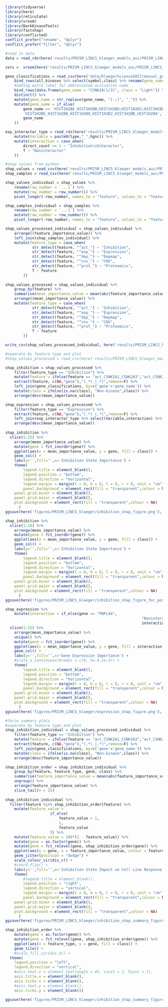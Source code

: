 ```r
library(tidyverse)
library(here)
library(reticulate)
library(vroom)
library(DarkKinaseTools)
library(fastshap)
library(conflicted)
conflict_prefer("rename", "dplyr")
conflict_prefer("filter", "dplyr")
```

```r
#read in data 
data = read_rds(here('results/PRISM_LINCS_klaeger_models_auc/PRISM_LINCS_klaeger_data_for_ml_5000feat_auc.rds.gz'))

cors =  vroom(here('results/PRISM_LINCS_klaeger_models_auc/PRISM_LINCS_klaeger_data_feature_correlations_auc.csv'))

gene_classifications = read_csv(here('data/KlaegerScience2017/manual_gene_labels.csv')) %>%
	bind_rows(all_kinases %>% select(symbol,class) %>% rename(gene_name = symbol)) %>% 
	#adding extra label for abbreviated activation name
	bind_rows(data.frame(gene_name = "CSNK2A(1/3)", class = "Light")) %>%
	distinct() %>% 
	mutate(gene_name = str_replace(gene_name, "[-;]", "_")) %>% 
	mutate(gene_name = if_else(
		gene_name == 'HIST2H2BE_HIST1H2BB;HIST1H2BO;HIST1H2BJ;HIST3H2BB;HIST1H2BA',
		'HIST2H2BE_HIST1H2BB_HIST1H2BO_HIST1H2BJ_HIST3H2BB_HIST1H2BA',
		gene_name
	))

exp_interactor_type = read_rds(here('results/PRISM_LINCS_klaeger_models_auc/expression_feature_interactors.rds')) %>%
	mutate(Variable = paste0(type,"_",hgnc)) %>%
	mutate(interaction = case_when(
		direct_count >= 1 ~ "Inhibition\nInteractor",
		T ~ "Noninteractor"
	)) 

#shap values from python
shap_values = read_csv(here('results/PRISM_LINCS_klaeger_models_auc/PRISM_LINCS_klaeger_auc_xgboost_shap_values_python.csv'))
shap_samples = read_csv(here('results/PRISM_LINCS_klaeger_models_auc/PRISM_LINCS_klaeger_samples_for_shap_values_python.csv'))
```

```r
shap_values_individual = shap_values %>% 
	rename(row_number = `...1`) %>%
	mutate(row_number = row_number()) %>% 
	pivot_longer(-row_number, names_to = "feature", values_to = "feature_importance_value")

shap_samples_individual = shap_samples %>% 
	rename(row_number = `...1`) %>%
	mutate(row_number = row_number()) %>% 
	pivot_longer(-row_number, names_to = "feature", values_to = "feature_value")

shap_values_processed_individual = shap_values_individual %>%
	arrange((feature_importance_value)) %>%
	left_join(shap_samples_individual) %>% 
	mutate(feature_type = case_when(
			str_detect(feature, "^act_") ~ "Inhibition",
			str_detect(feature, "^exp_") ~ "Expression",
			str_detect(feature, "^dep_") ~ "Depmap",
			str_detect(feature, "^cnv_") ~ "CNV",
			str_detect(feature, "^prot_") ~ "Proteomics",
			T ~ feature
		))
	
shap_values_processed = shap_values_individual %>% 
	group_by(feature) %>% 
	summarise(mean_importance_value = mean(abs(feature_importance_value))) %>% 
	arrange((mean_importance_value)) %>%
	mutate(feature_type = case_when(
			str_detect(feature, "^act_") ~ "Inhibition",
			str_detect(feature, "^exp_") ~ "Expression",
			str_detect(feature, "^dep_") ~ "Depmap",
			str_detect(feature, "^cnv_") ~ "CNV",
			str_detect(feature, "^prot_") ~ "Proteomics",
			T ~ feature
		))

write_csv(shap_values_processed_individual, here('results/PRISM_LINCS_klaeger_models_auc/all_feature_shap_values_xgboost.csv'))
```

```r
#separate by feature type and plot 
#shap_values_processed = read_csv(here('results/PRISM_LINCS_klaeger_models_auc/all_feature_shap_values_xgboost.csv'))

shap_inhibition = shap_values_processed %>% 
	filter(feature_type == "Inhibition") %>% 
	mutate(feature = ifelse(feature == "act_CSNK2A1_CSNK2A3","act_CSNK2A(1/3)",feature)) %>%
	extract(feature, c(NA,"gene"),"(.*)_(.*)",remove=F) %>%
	left_join(gene_classifications, by=c('gene'='gene_name')) %>%
	mutate(class = ifelse(is.na(class), "Non-kinase",class)) %>% 
	arrange(desc(mean_importance_value)) 

shap_expression = shap_values_processed %>% 
	filter(feature_type == "Expression") %>% 
	extract(feature, c(NA,"gene"),"(.*)_(.*)",remove=F) %>%
	left_join(exp_interactor_type %>% select(Variable,interaction) %>% rename(feature = Variable)) %>% 
	arrange(desc(mean_importance_value))
	
shap_inhibition %>%
  slice(1:25) %>%
	arrange(mean_importance_value) %>% 
	mutate(gene = fct_inorder(gene)) %>% 
	ggplot(aes(x = mean_importance_value, y = gene, fill = class)) +
	geom_col() +
	labs(y='',fill='',x='Inhibition State Importance') +
	theme(
		legend.title = element_blank(),
		legend.position = "bottom",
		legend.direction = "horizontal",
		legend.margin = margin(t = 0, b = 0, l = 0, r = 0, unit = "cm"),
		panel.background = element_rect(fill = "transparent",colour = NA),
    panel.grid.minor = element_blank(), 
    panel.grid.major = element_blank(),
    plot.background = element_rect(fill = "transparent",colour = NA)
      )
ggsave(here('figures/PRISM_LINCS_klaeger/inhibition_shap_figure.png'), height = 10.5, width = 10.5, units = "cm")

shap_inhibition %>%
  slice(1:19) %>%
	arrange(mean_importance_value) %>% 
	mutate(gene = fct_inorder(gene)) %>% 
	ggplot(aes(x = mean_importance_value, y = gene, fill = class)) +
	geom_col() +
	labs(y='',fill='',x='Inhibition State Importance') +
	theme(
		legend.title = element_blank(),
		legend.position = "bottom",
		legend.direction = "horizontal",
		legend.margin = margin(t = 0, b = 0, l = 0, r = 0, unit = "cm"),
		panel.background = element_rect(fill = "transparent",colour = NA),
    panel.grid.minor = element_blank(), 
    panel.grid.major = element_blank(),
    plot.background = element_rect(fill = "transparent",colour = NA)
      )
ggsave(here('figures/PRISM_LINCS_klaeger/inhibition_shap_figure_for_poster.png'), height = 3, width = 7, units = "in")

shap_expression %>%
	mutate(interaction = if_else(gene == "PNPLA4",
															 "Noninteractor",
															 interaction)) %>% 
  slice(1:25) %>%
	arrange(mean_importance_value) %>% 
	unique() %>% 
	mutate(gene = fct_inorder(gene)) %>% 
	ggplot(aes(x = mean_importance_value, y = gene, fill = interaction)) +
	geom_col() +
	labs(y='',fill='',x='Gene Expression Importance') +
	#scale_x_continuous(breaks = c(0, 5e-4,1e-3)) +
	theme(
		legend.title = element_blank(),
		legend.position = "bottom",
		legend.direction = "horizontal",
		legend.margin = margin(t = 0, b = 0, l = 0, r = 0, unit = "cm"),
		panel.background = element_rect(fill = "transparent",colour = NA),
    panel.grid.minor = element_blank(), 
    panel.grid.major = element_blank(),
    plot.background = element_rect(fill = "transparent",colour = NA)
      )
ggsave(here('figures/PRISM_LINCS_klaeger/expression_shap_figure.png'), height = 10.5, width = 10.5, units = "cm")
```

```r
#force summary plots
#separate by feature type and plot 
shap_inhibition_individual = shap_values_processed_individual %>% 
	filter(feature_type == "Inhibition") %>% 
	mutate(feature = ifelse(feature == "act_CSNK2A1_CSNK2A3","act_CSNK2A(1/3)",feature)) %>%
	extract(feature, c(NA,"gene"),"(.*)_(.*)",remove=F) %>%
	left_join(gene_classifications, by=c('gene'='gene_name')) %>%
	mutate(class = ifelse(is.na(class), "Non-kinase",class)) %>% 
	arrange(desc(feature_importance_value))

shap_inhibition_order = shap_inhibition_individual %>% 
	group_by(feature, feature_type, gene, class) %>% 
	summarise(feature_importance_value = mean(abs(feature_importance_value))) %>% 
	ungroup() %>% 
	arrange(feature_importance_value) %>% 
	slice_tail(n = 25)
	
shap_inhibition_individual %>%
  filter(feature %in% shap_inhibition_order$feature) %>%
	mutate(feature_value = 
				 	if_else(
				 		feature_value > 1,
				 		1,
				 		feature_value
				 	)) %>% 
	mutate(feature_value = 100*(1 - feature_value)) %>% 
	mutate(gene = as.factor(gene)) %>% 
	mutate(gene = fct_relevel(gene, shap_inhibition_order$gene)) %>% 
	ggplot(aes(y = gene, x = feature_importance_value, colour = feature_value)) +
	geom_jitter(position = "dodge") +
	scale_colour_viridis_c() +
	#coord_flip() +
	labs(y='',fill='',x='Inhibition State Impact on Cell Line Response', colour = "Kinase Inhibition Level (%)") +
	theme(
		#legend.title = element_blank(),
		legend.position = "right",
		legend.direction = "vertical",
		legend.margin = margin(t = 0, b = 0, l = 0, r = 0, unit = "cm"),
		panel.background = element_rect(fill = "transparent",colour = NA),
    panel.grid.minor = element_blank(), 
    panel.grid.major = element_blank(),
    plot.background = element_rect(fill = "transparent",colour = NA)
      )
ggsave(here('figures/PRISM_LINCS_klaeger/inhibition_shap_summary_figure.png'), height = 10.5, width = 8.5, units = "cm")

shap_inhibition_order %>% 
	mutate(gene = as.factor(gene)) %>% 
	mutate(gene = fct_relevel(gene, shap_inhibition_order$gene)) %>%
	ggplot(aes(x = feature_type, y = gene, fill = class)) +
	geom_tile() +
	#scale_fill_viridis_d() +
  theme(
  	legend.position = "left",
  	legend.direction = "vertical",
  	#axis.text.x = element_text(angle = 45, vjust = 1, hjust = 1),
  	axis.title.x = element_blank(),
  	axis.ticks.x = element_blank(),
  	#axis.text.y = element_blank(),
    axis.ticks.y = element_blank())
	
ggsave(here('figures/PRISM_LINCS_klaeger/inhibition_shap_summary_figure_annotations.png'), height = 10.5, width = 8.5, units = "cm")
```

